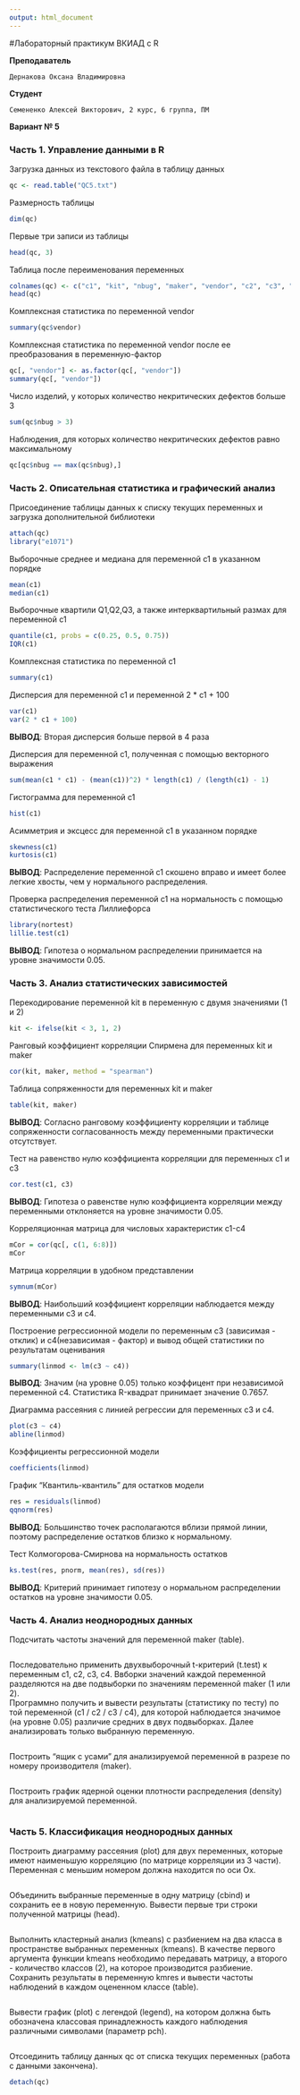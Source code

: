 ---
output: html_document
---
#Лабораторный практикум ВКИАД c R

**Преподаватель**
```
Дернакова Оксана Владимировна
```
**Студент**
```
Семененко Алексей Викторович, 2 курс, 6 группа, ПМ
```
**Вариант № 5**


### Часть 1. Управление данными в R

Загрузка данных из текстового файла в таблицу данных

```{r}
qc <- read.table("QC5.txt")
```

Размерность таблицы

```{r}
dim(qc)
```

Первые три записи из таблицы

```{r}
head(qc, 3)
```

Таблица после переименования переменных

```{r}
colnames(qc) <- c("c1", "kit", "nbug", "maker", "vendor", "c2", "c3", "c4", "bug")
head(qc)
```

Комплексная статистика по переменной vendor
 
```{r}
summary(qc$vendor)
```

Комплексная статистика по переменной vendor после ее преобразования в переменную-фактор 

```{r}
qc[, "vendor"] <- as.factor(qc[, "vendor"])
summary(qc[, "vendor"])
```

Число изделий, у которых количество некритических дефектов больше 3

```{r}
sum(qc$nbug > 3)
```

Наблюдения, для которых количество некритических дефектов равно максимальному  

```{r}
qc[qc$nbug == max(qc$nbug),]
```


### Часть 2. Описательная статистика и графический анализ

Присоединение таблицы данных к списку текущих переменных и загрузка дополнительной библиотеки

```{r}
attach(qc)
library("e1071")
```

Выборочные среднее и медиана для переменной с1 в указанном порядке  

```{r}
mean(c1)
median(c1)
```

Выборочные квартили Q1,Q2,Q3, а также интерквартильный размах для переменной c1
 
```{r}
quantile(c1, probs = c(0.25, 0.5, 0.75))
IQR(c1)
```

Комплексная статистика по переменной c1

```{r}
summary(c1)
```

Дисперсия для переменной с1 и переменной 2 * с1 + 100

```{r}
var(c1)
var(2 * c1 + 100)
```
**ВЫВОД**: Вторая дисперсия больше первой в 4 раза

Дисперсия для переменной с1, полученная с помощью векторного выражения

```{r}
sum(mean(c1 * c1) - (mean(c1))^2) * length(c1) / (length(c1) - 1)
```

Гистограмма для переменной с1   

```{r}
hist(c1)
```

Асимметрия и эксцесс для переменной c1 в указанном порядке 

```{r}
skewness(c1)
kurtosis(c1)
```
**ВЫВОД**: Распределение переменной c1 скошено вправо и имеет более легкие хвосты, чем у нормального распределения.

Проверка распределения переменной c1 на нормальность с помощью статистического теста Лиллиефорса

```{r}
library(nortest)
lillie.test(c1)
```
**ВЫВОД**: Гипотеза о нормальном распределении принимается на уровне значимости 0.05.

### Часть 3. Анализ статистических зависимостей

Перекодирование переменной kit в переменную с двумя значениями (1 и 2)

```{r}
kit <- ifelse(kit < 3, 1, 2)
```

Ранговый коэффициент корреляции Спирмена для переменных kit и maker 

```{r}
cor(kit, maker, method = "spearman")
```

Таблица сопряженности для переменных kit и maker

```{r}
table(kit, maker)
```
**ВЫВОД**:  Согласно ранговому коэффициенту корреляции и таблице сопряженности согласованность между переменными практически отсутствует.

Тест на равенство нулю коэффициента корреляции для переменных с1 и с3

```{r}
cor.test(c1, c3)
```
**ВЫВОД**: Гипотеза о равенстве нулю коэффициента корреляции между переменными отклоняется на уровне значимости 0.05.

Корреляционная матрица для числовых характеристик с1-c4

```{r}
mCor = cor(qc[, c(1, 6:8)])
mCor
```

Матрица корреляции в удобном представлении

```{r}
symnum(mCor)
```
**ВЫВОД**: Наибольший коэффициент корреляции наблюдается между переменными c3 и c4.

Построение регрессионной модели по переменным c3 (зависимая - отклик) и c4(независимая - фактор) и вывод общей статистики по результатам оценивания

```{r}
summary(linmod <- lm(c3 ~ c4))
```
**ВЫВОД**: Значим (на уровне 0.05) только коэффицент при независимой переменной с4. Статистика R-квадрат принимает значение 0.7657.

Диаграмма рассеяния с линией регрессии для переменных c3 и c4.

```{r}
plot(c3 ~ c4)
abline(linmod)
```

Коэффициенты регрессионной модели   

```{r}
coefficients(linmod)
```

График “Квантиль-квантиль” для остатков модели

```{r}
res = residuals(linmod)
qqnorm(res)
```

**ВЫВОД**: Большинство точек располагаются вблизи прямой линии, поэтому распределение остатков близко к нормальному.

Тест Колмогорова-Смирнова на нормальность остатков

```{r}
ks.test(res, pnorm, mean(res), sd(res))
```
**ВЫВОД**: Критерий принимает гипотезу о нормальном распределении остатков на уровне значимости 0.05.

### Часть 4. Анализ неоднородных данных

Подсчитать частоты значений для переменной maker (table).  

```{r}

```

Последовательно применить двухвыборочный t-критерий (t.test) к переменным c1, c2, c3, c4. 
Ввборки значений каждой переменной разделяются на две подвыборки по значениям переменной maker (1 или 2).   
Программно получить и вывести результаты (статистику по тесту) по той переменной (c1 / c2 / c3 / c4),
для которой наблюдается значимое (на уровне 0.05) различие средних в двух подвыборках. 
Далее анализировать только выбранную переменную.  

```{r}

```

Построить "ящик с усами" для анализируемой переменной в разрезе по номеру производителя (maker).

```{r}

```

Построить график ядерной оценки плотности распределения (density) для анализируемой переменной. 

```{r}

```


### Часть 5. Классификация неоднородных данных

Построить диаграмму рассеяния (plot) для двух переменных, которые имеют наименьшую корреляцию
(по матрице корреляции из 3 части). Переменная с меньшим номером должна находится по оси Ox.

```{r}

```

Объединить выбранные переменные в одну матрицу (cbind) и сохранить ее в новую переменную.
Вывести первые три строки полученной матрицы (head).

```{r}

```

Выполнить кластерный анализ (kmeans) с разбиением на два класса в пространстве выбранных переменных (kmeans). 
В качестве первого аргумента функции kmeans необходимо передавать матрицу,
а второго - количество классов (2), на которое производится разбиение.   
Сохранить результаты в переменную kmres и вывести частоты наблюдений в каждом оцененном классе (table).

```{r}

```

Вывести график (plot) с легендой (legend), на котором должна быть обозначена классовая принадлежность каждого
наблюдения различными символами (параметр pch).

```{r}

```

Отсоединить таблицу данных qc от списка текущих переменных (работа с данными закончена).

```{r}
detach(qc)
```